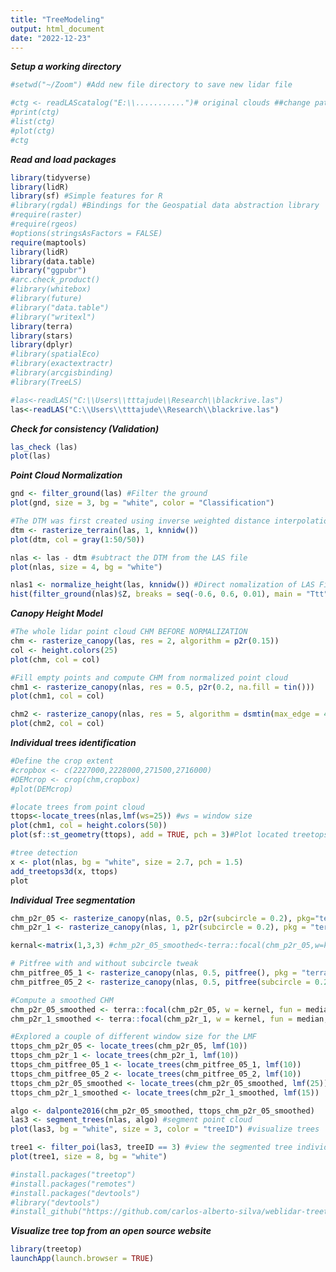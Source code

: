 ---
title: "TreeModeling"
output: html_document
date: "2022-12-23"
---

***Setup a working directory***
```{r}
#setwd("~/Zoom") #Add new file directory to save new lidar file

#ctg <- readLAScatalog("E:\\...........")# original clouds ##change path
#print(ctg)
#list(ctg)
#plot(ctg)
#ctg
```

***Read and load packages***
```{r}
library(tidyverse)
library(lidR)
library(sf) #Simple features for R
#library(rgdal) #Bindings for the Geospatial data abstraction library
#require(raster)
#require(rgeos)
#options(stringsAsFactors = FALSE)
require(maptools)
library(lidR)
library(data.table)
library("ggpubr")
#arc.check_product()
#library(whitebox)
#library(future)
#library("data.table")
#library("writexl")
library(terra)
library(stars)
library(dplyr)
#library(spatialEco)
#library(exactextractr)
#library(arcgisbinding)
#library(TreeLS)
```

```{r}
#las<-readLAS("C:\\Users\\tttajude\\Research\\blackrive.las")
las<-readLAS("C:\\Users\\tttajude\\Research\\blackrive.las")
```

***Check for consistency (Validation)***
```{r}
las_check (las)
plot(las)
```

***Point Cloud Normalization***
```{r}
gnd <- filter_ground(las) #Filter the ground
plot(gnd, size = 3, bg = "white", color = "Classification")
```

```{r}
#The DTM was first created using inverse weighted distance interpolation method. 
dtm <- rasterize_terrain(las, 1, knnidw())
plot(dtm, col = gray(1:50/50))
```

```{r}
nlas <- las - dtm #subtract the DTM from the LAS file
plot(nlas, size = 4, bg = "white")
```

```{r}
nlas1 <- normalize_height(las, knnidw()) #Direct nomalization of LAS File
hist(filter_ground(nlas)$Z, breaks = seq(-0.6, 0.6, 0.01), main = "Ttt", xlab = "Elevation")
```

***Canopy Height Model***
```{r}
#The whole lidar point cloud CHM BEFORE NORMALIZATION
chm <- rasterize_canopy(las, res = 2, algorithm = p2r(0.15))
col <- height.colors(25)
plot(chm, col = col)
```

```{r}
#Fill empty points and compute CHM from normalized point cloud
chm1 <- rasterize_canopy(nlas, res = 0.5, p2r(0.2, na.fill = tin()))
plot(chm1, col = col)
```

```{r}
chm2 <- rasterize_canopy(nlas, res = 5, algorithm = dsmtin(max_edge = 40))
plot(chm2, col = col)
```

***Individual trees identification***
```{r}
#Define the crop extent
#cropbox <- c(2227000,2228000,271500,2716000)
#DEMcrop <- crop(chm,cropbox)
#plot(DEMcrop)
```

```{r}
#locate trees from point cloud
ttops<-locate_trees(nlas,lmf(ws=25)) #ws = window size
plot(chm1, col = height.colors(50)) 
plot(sf::st_geometry(ttops), add = TRUE, pch = 3)#Plot located treetops from point cloud on CHM
```

```{r}
#tree detection
x <- plot(nlas, bg = "white", size = 2.7, pch = 1.5)
add_treetops3d(x, ttops)
plot
```

***Individual Tree segmentation***
```{r}
chm_p2r_05 <- rasterize_canopy(nlas, 0.5, p2r(subcircle = 0.2), pkg="terra") #0.5 meter resolution
chm_p2r_1 <- rasterize_canopy(nlas, 1, p2r(subcircle = 0.2), pkg = "terra")  #1 meter resolution

kernal<-matrix(1,3,3) #chm_p2r_05_smoothed<-terra::focal(chm_p2r_05,w=kernal,fun=median,na.rm=T)
```

```{r}
# Pitfree with and without subcircle tweak
chm_pitfree_05_1 <- rasterize_canopy(nlas, 0.5, pitfree(), pkg = "terra")
chm_pitfree_05_2 <- rasterize_canopy(nlas, 0.5, pitfree(subcircle = 0.2), pkg = "terra")
```

```{r}
#Compute a smoothed CHM
chm_p2r_05_smoothed <- terra::focal(chm_p2r_05, w = kernel, fun = median, na.rm = TRUE)
chm_p2r_1_smoothed <- terra::focal(chm_p2r_1, w = kernel, fun = median, na.rm = TRUE)
```

```{r}
#Explored a couple of different window size for the LMF
ttops_chm_p2r_05 <- locate_trees(chm_p2r_05, lmf(10))
ttops_chm_p2r_1 <- locate_trees(chm_p2r_1, lmf(10))
ttops_chm_pitfree_05_1 <- locate_trees(chm_pitfree_05_1, lmf(10))
ttops_chm_pitfree_05_2 <- locate_trees(chm_pitfree_05_2, lmf(10))
ttops_chm_p2r_05_smoothed <- locate_trees(chm_p2r_05_smoothed, lmf(25))
ttops_chm_p2r_1_smoothed <- locate_trees(chm_p2r_1_smoothed, lmf(15))
```

```{r}
algo <- dalponte2016(chm_p2r_05_smoothed, ttops_chm_p2r_05_smoothed)
las3 <- segment_trees(nlas, algo) #segment point cloud
plot(las3, bg = "white", size = 3, color = "treeID") #visualize trees
```

```{r}
tree1 <- filter_poi(las3, treeID == 3) #view the segmented tree individuals
plot(tree1, size = 8, bg = "white")
```


```{r}
#install.packages("treetop")
#install.packages("remotes")
#install.packages("devtools")
#library("devtools")
#install_github("https://github.com/carlos-alberto-silva/weblidar-treetop", dependencies = TRUE)
```

***Visualize tree top from an open source website***
```{r}
library(treetop)
launchApp(launch.browser = TRUE)
```